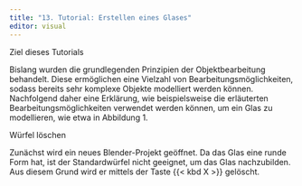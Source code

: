 ```yaml
---
title: "13. Tutorial: Erstellen eines Glases"
editor: visual
---
```


::: column-margin
Ziel dieses Tutorials
:::

Bislang wurden die grundlegenden Prinzipien der Objektbearbeitung behandelt. Diese ermöglichen eine Vielzahl von Bearbeitungsmöglichkeiten, sodass bereits sehr komplexe Objekte modelliert werden können. Nachfolgend daher eine Erklärung, wie beispielsweise die erläuterten Bearbeitungsmöglichkeiten verwendet werden können, um ein Glas zu modellieren, wie etwa in Abbildung 1. 

:::column-margin
Würfel löschen
:::

Zunächst wird ein neues Blender-Projekt geöffnet. Da das Glas eine runde Form hat, ist der Standardwürfel nicht geeignet, um das Glas nachzubilden. Aus diesem Grund wird er mittels der Taste {{< kbd X >}} gelöscht. 